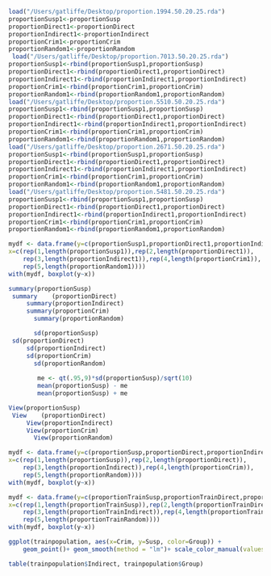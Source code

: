 ```r
load("/Users/gatliffe/Desktop/proportion.1994.50.20.25.rda")
proportionSusp1<-proportionSusp
proportionDirect1<-proportionDirect
proportionIndirect1<-proportionIndirect
proportionCrim1<-proportionCrim
proportionRandom1<-proportionRandom
 load("/Users/gatliffe/Desktop/proportion.7013.50.20.25.rda")
proportionSusp1<-rbind(proportionSusp1,proportionSusp)
proportionDirect1<-rbind(proportionDirect1,proportionDirect)
proportionIndirect1<-rbind(proportionIndirect1,proportionIndirect)
proportionCrim1<-rbind(proportionCrim1,proportionCrim)
proportionRandom1<-rbind(proportionRandom1,proportionRandom) 
load("/Users/gatliffe/Desktop/proportion.5510.50.20.25.rda") 
proportionSusp1<-rbind(proportionSusp1,proportionSusp)
proportionDirect1<-rbind(proportionDirect1,proportionDirect)
proportionIndirect1<-rbind(proportionIndirect1,proportionIndirect)
proportionCrim1<-rbind(proportionCrim1,proportionCrim)
proportionRandom1<-rbind(proportionRandom1,proportionRandom)
load("/Users/gatliffe/Desktop/proportion.2671.50.20.25.rda")
proportionSusp1<-rbind(proportionSusp1,proportionSusp)
proportionDirect1<-rbind(proportionDirect1,proportionDirect)
proportionIndirect1<-rbind(proportionIndirect1,proportionIndirect)
proportionCrim1<-rbind(proportionCrim1,proportionCrim)
proportionRandom1<-rbind(proportionRandom1,proportionRandom)
load("/Users/gatliffe/Desktop/proportion.5481.50.20.25.rda")
proportionSusp1<-rbind(proportionSusp1,proportionSusp)
proportionDirect1<-rbind(proportionDirect1,proportionDirect)
proportionIndirect1<-rbind(proportionIndirect1,proportionIndirect)
proportionCrim1<-rbind(proportionCrim1,proportionCrim)
proportionRandom1<-rbind(proportionRandom1,proportionRandom)

mydf <- data.frame(y=c(proportionSusp1,proportionDirect1,proportionIndirect1,proportionCrim1,proportionRandom1),
x=c(rep(1,length(proportionSusp1)),rep(2,length(proportionDirect1)),
    rep(3,length(proportionIndirect1)),rep(4,length(proportionCrim1)),
    rep(5,length(proportionRandom1))))
with(mydf, boxplot(y~x))
```

```r
summary(proportionSusp)
 summary    (proportionDirect)
     summary(proportionIndirect)
     summary(proportionCrim)
       summary(proportionRandom)

       sd(proportionSusp)
 sd(proportionDirect)
     sd(proportionIndirect)
     sd(proportionCrim)
       sd(proportionRandom)
       
        me <- qt(.95,9)*sd(proportionSusp)/sqrt(10)
        mean(proportionSusp) - me
        mean(proportionSusp) + me
```

```r
View(proportionSusp)
 View    (proportionDirect)
     View(proportionIndirect)
     View(proportionCrim)
       View(proportionRandom)
```
```r
mydf <- data.frame(y=c(proportionSusp,proportionDirect,proportionIndirect,proportionCrim,proportionRandom),
x=c(rep(1,length(proportionSusp)),rep(2,length(proportionDirect)),
    rep(3,length(proportionIndirect)),rep(4,length(proportionCrim)),
    rep(5,length(proportionRandom))))
with(mydf, boxplot(y~x))
```

```r
mydf <- data.frame(y=c(proportionTrainSusp,proportionTrainDirect,proportionTrainIndirect,proportionTrainCrim,proportionTrainRandom),
x=c(rep(1,length(proportionTrainSusp)),rep(2,length(proportionTrainDirect)),
    rep(3,length(proportionTrainIndirect)),rep(4,length(proportionTrainCrim)),
    rep(5,length(proportionTrainRandom))))
with(mydf, boxplot(y~x))
```

```r
ggplot(trainpopulation, aes(x=Crim, y=Susp, color=Group)) +
    geom_point()+ geom_smooth(method = "lm")+ scale_color_manual(values=c('#63b8ff','#e066ff'))

```

```r
table(trainpopulation$Indirect, trainpopulation$Group)
```

